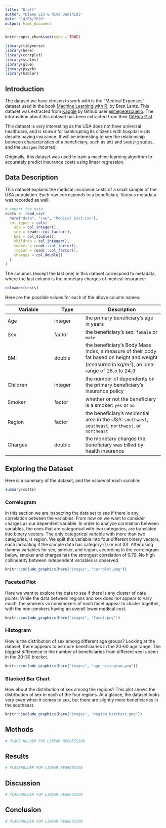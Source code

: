 ```yaml
---
title: "Draft"
author: "Diana Lin & Nima Jamshidi"
date: "14/03/2020"
output: html_document
---
```


```r
knitr::opts_chunk$set(echo = TRUE)
```

```r
library(tidyverse)
library(here)
library(corrplot)
library(scales)
library(glue)
library(psych)
library(hablar)
```

## Introduction

The dataset we have chosen to work with is the "Medical Expenses" dataset used in the book [Machine Learning with R](https://www.amazon.com/Machine-Learning-R-Brett-Lantz/dp/1782162143), by Brett Lantz. This dataset was extracted from [Kaggle](https://www.kaggle.com/mirichoi0218/insurance/home) by Github user [\@meperezcuello](https://gist.github.com/meperezcuello). The information about this dataset has been extracted from their [GitHub Gist](https://gist.github.com/meperezcuello/82a9f1c1c473d6585e750ad2e3c05a41).

This dataset is very interesting as the USA does not have universal healthcare, and is known for bankrupting its citizens with hospital visits despite having insurance. It will be interesting to see the relationship between characteristics of a beneficiary, such as `BMI` and `Smoking` status, and the `charges` incurred.

Originally, this dataset was used to train a machine learning algorithm to accurately predict insurance costs using linear regression.

## Data Description

This dataset explains the medical insurance costs of a small sample of the USA population. Each row corresponds to a beneficiary. Various metadata was recorded as well.

```r
# import the data 
costs <- read_csv(
  here("data", "raw", "Medical_Cost.csv"),
  col_types = cols(
    age = col_integer(),
    sex = readr::col_factor(),
    bmi = col_double(),
    children = col_integer(),
    smoker = readr::col_factor(),
    region = readr::col_factor(),
    charges = col_double()
  )
)
```

The columns (except the last one) in this dataset correspond to metadata, where the last column is the monetary charges of medical insurance:
```r
colnames(costs)
```

Here are the possible values for each of the above column names:

Variable | Type | Description
---------|------|---------------
Age | integer | the primary beneficiary's age in years
Sex | factor | the beneficiary's sex: `female` or `male`
BMI | double | the beneficiary's Body Mass Index, a measure of their body fat based on height and weight (measured in kg/m<sup>2</sup>), an ideal range of 18.5 to 24.9
Children | integer | the number of dependents on the primary beneficiary's insurance policy
Smoker | factor | whether or not the beneficiary is a smoker: `yes` or `no`
Region | factor | the beneficiary's residential area in the USA: `southwest`, `southeast`, `northwest`, or `northeast`
Charges | double | the monetary charges the beneficiary was billed by health insurance

## Exploring the Dataset

Here is a summary of the dataset, and the values of each variable:
```r
summary(costs)
```

### Correlogram

In this section we are inspecting the data set to see if there is any correlation between the variables. From now on we want to consider charges as our dependent variable.
In order to analyze correlation between variables, the ones that are categorical with two categories, are translated into binery vectors. The only categorical variable with more than two categories, is region. We split this variable into four different binery vectors, each indicating if the sample data has category (1) or not (0).
After using dummy variables for sex, smoker, and region, according to the correlogram below, smoker and charges has the strongest correlation of 0.79. No high collinearity between independent variables is observed.

```r
knitr::include_graphics(here("images", "corrplot.png"))
```

### Faceted Plot

Here we want to explore the data to see if there is any cluster of data points. While the data between regions and sex does not appear to vary much, the smokers vs nonsmokers of each facet appear to cluster together, with the non-smokers having an overall lower medical cost.

```r
knitr::include_graphics(here("images", "facet.png"))
```

### Histogram

How is the distribution of sex among different age groups?
Looking at the dataset, there appears to be more beneficiaries in the 20-60 age range. The biggest difference in the number of beneficiaries from different sex is seen in the 20-30 bracket.

```r
knitr::include_graphics(here("images", "age_histogram.png"))
```

### Stacked Bar Chart

How about the distribution of sex among the regions?
This plot shows the distribution of sex in each of the four regions. At a glance, the dataset looks very even when it comes to sex, but there are slightly more beneficiaries in the southeast.

```r
knitr::include_graphics(here("images", "region_barchart.png"))
```

## Methods

```r
# PLACE HOLDER FOR LINEAR REGRESSION
```

## Results

```r
# PLACEHOLDER FOR LINEAR REGRESSION
```

## Discussion

```r
# PLACEHOLDER FOR LINEAR REGRESSION
```

## Conclusion

```r
# PLACEHOLDER FOR LINEAR REGRESSION
```